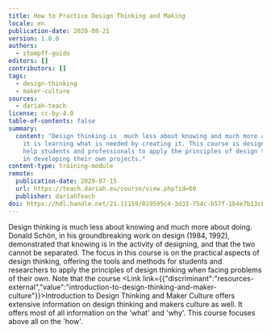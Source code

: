 ```yaml
---
title: How to Practice Design Thinking and Making
locale: en
publication-date: 2020-08-21
version: 1.0.0
authors:
  - stompff-guido
editors: []
contributors: []
tags:
  - design-thinking
  - maker-culture
sources:
  - dariah-teach
license: cc-by-4.0
table-of-contents: false
summary:
  content: "Design thinking is  much less about knowing and much more about doing:
    it is learning what is needed by creating it. This course is designed to
    help students and professionals to apply the principles of design thinking
    in developing their own projects."
content-type: training-module
remote:
  publication-date: 2020-07-15
  url: https://teach.dariah.eu/course/view.php?id=60
  publisher: dariahTeach
doi: https://hdl.handle.net/21.11159/019595c4-3d33-754c-b57f-1b4e7b13cb06
---
```

Design thinking is much less about knowing and much more about doing. Donald Schön, in his groundbreaking work on design (1984, 1992), demonstrated that knowing is in the activity of designing, and that the two cannot be separated. The focus in this course is on the practical aspects of design thinking, offering the tools and methods for students and researchers to apply the principles of design thinking when facing problems of their own. Note that the course <Link link={{"discriminant":"resources-external","value":"introduction-to-design-thinking-and-maker-culture"}}>Introduction to Design Thinking and Maker Culture</Link> offers extensive information on design thinking and makers culture as well. It offers most of all information on the 'what' and 'why'. This course focuses above all on the 'how'.

<ExternalResource title="Interested in learning more?" subtitle="How to Practice Design Thinking and Making" url="https://teach.dariah.eu/course/view.php?id=60" />
